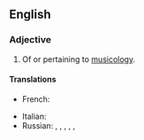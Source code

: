 ==English==

===Adjective===
{{en-adj|-}}

# Of or pertaining to [[musicology]].

====Translations====
{{trans-top|of or pertaining to musicology}}
* French: {{t+|fr|musicologique}}
{{trans-mid}}
* Italian: {{t|it|musicologico}}
* Russian: {{t|ru|музыкологи́ческий|m}}, {{t|ru|музыкологи́ческая|f}}, {{t|ru|музыкологи́ческое|n}}, {{t|ru|музыкове́дческий|m}}, {{t|ru|музыкове́дческая|f}}, {{t|ru|музыкове́дческое|n}}
{{trans-bottom}}